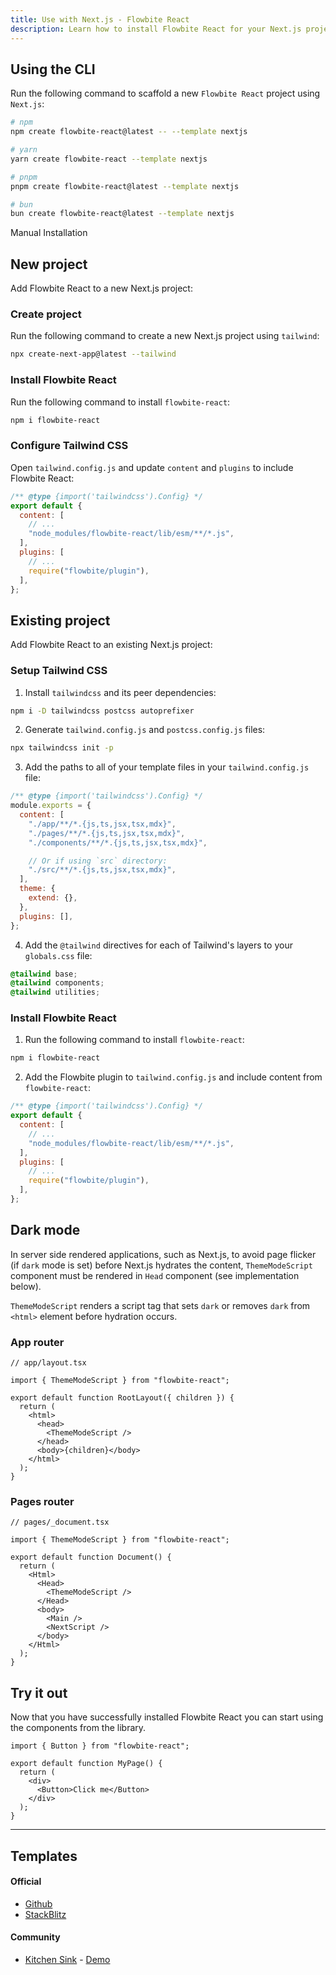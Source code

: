 ```yaml
---
title: Use with Next.js - Flowbite React
description: Learn how to install Flowbite React for your Next.js project and start developing with the most popular React-based framework built by Vercel
---
```


## Using the CLI

Run the following command to scaffold a new `Flowbite React` project using `Next.js`:

```bash
# npm
npm create flowbite-react@latest -- --template nextjs

# yarn
yarn create flowbite-react --template nextjs

# pnpm
pnpm create flowbite-react@latest --template nextjs

# bun
bun create flowbite-react@latest --template nextjs
```

<TextDivider>Manual Installation</TextDivider>

## New project

Add Flowbite React to a new Next.js project:

### Create project

Run the following command to create a new Next.js project using `tailwind`:

```bash
npx create-next-app@latest --tailwind
```

### Install Flowbite React

Run the following command to install `flowbite-react`:

```bash
npm i flowbite-react
```

### Configure Tailwind CSS

Open `tailwind.config.js` and update `content` and `plugins` to include Flowbite React:

```js {5,9}
/** @type {import('tailwindcss').Config} */
export default {
  content: [
    // ...
    "node_modules/flowbite-react/lib/esm/**/*.js",
  ],
  plugins: [
    // ...
    require("flowbite/plugin"),
  ],
};
```

## Existing project

Add Flowbite React to an existing Next.js project:

### Setup Tailwind CSS

1. Install `tailwindcss` and its peer dependencies:

```bash
npm i -D tailwindcss postcss autoprefixer
```

2. Generate `tailwind.config.js` and `postcss.config.js` files:

```bash
npx tailwindcss init -p
```

3. Add the paths to all of your template files in your `tailwind.config.js` file:

```js {4-9}
/** @type {import('tailwindcss').Config} */
module.exports = {
  content: [
    "./app/**/*.{js,ts,jsx,tsx,mdx}",
    "./pages/**/*.{js,ts,jsx,tsx,mdx}",
    "./components/**/*.{js,ts,jsx,tsx,mdx}",

    // Or if using `src` directory:
    "./src/**/*.{js,ts,jsx,tsx,mdx}",
  ],
  theme: {
    extend: {},
  },
  plugins: [],
};
```

4. Add the `@tailwind` directives for each of Tailwind's layers to your `globals.css` file:

```css
@tailwind base;
@tailwind components;
@tailwind utilities;
```

### Install Flowbite React

1. Run the following command to install `flowbite-react`:

```bash
npm i flowbite-react
```

2. Add the Flowbite plugin to `tailwind.config.js` and include content from `flowbite-react`:

```js {5,9}
/** @type {import('tailwindcss').Config} */
export default {
  content: [
    // ...
    "node_modules/flowbite-react/lib/esm/**/*.js",
  ],
  plugins: [
    // ...
    require("flowbite/plugin"),
  ],
};
```

## Dark mode

In server side rendered applications, such as Next.js, to avoid page flicker (if `dark` mode is set) before Next.js hydrates the content, `ThemeModeScript` component must be rendered in `Head` component (see implementation below).

`ThemeModeScript` renders a script tag that sets `dark` or removes `dark` from `<html>` element before hydration occurs.

### App router

```tsx {3,8-10}
// app/layout.tsx

import { ThemeModeScript } from "flowbite-react";

export default function RootLayout({ children }) {
  return (
    <html>
      <head>
        <ThemeModeScript />
      </head>
      <body>{children}</body>
    </html>
  );
}
```

### Pages router

```tsx {3,8-10}
// pages/_document.tsx

import { ThemeModeScript } from "flowbite-react";

export default function Document() {
  return (
    <Html>
      <Head>
        <ThemeModeScript />
      </Head>
      <body>
        <Main />
        <NextScript />
      </body>
    </Html>
  );
}
```

## Try it out

Now that you have successfully installed Flowbite React you can start using the components from the library.

```tsx
import { Button } from "flowbite-react";

export default function MyPage() {
  return (
    <div>
      <Button>Click me</Button>
    </div>
  );
}
```

<hr />

## Templates

#### Official

- [Github](https://github.com/themesberg/flowbite-react-template-nextjs)
- [StackBlitz](https://stackblitz.com/edit/flowbite-react-template-nextjs)

#### Community

- [Kitchen Sink](https://github.com/tulupinc/flowbite-next-starter) - [Demo](https://flowbite-next-starter.vercel.app/)
